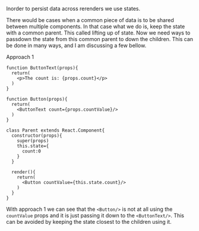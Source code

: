 Inorder to persist data across rerenders we use states. 

There would be cases when a common piece of data is to be shared between multiple components. 
In that case what we do is, keep the state with a common parent. This called lifting up of state. Now we need ways to passdown 
the state from this common parent to down the children. This can be done in many ways, and I am discussing a few bellow.

Approach 1

```
function ButtonText(props){
  return(
    <p>The count is: {props.count}</p>
  )
}

function Button(props){
  return(
    <ButtonText count={props.countValue}/>
  )
}

class Parent extends React.Component{
  constructor(props){
    super(props)
    this.state={
      count:0
    }
  }
  
  render(){
    return( 
      <Button countValue={this.state.count}/>
    )
  }
}
```

With approach 1 we can see that the `<Button/>` is not at all using the `countValue` props and it is just passing it down
to the `<ButtonText/>`. This can be avoided by keeping the state closest to the children using it.
